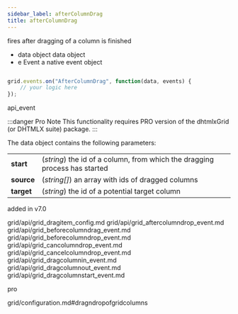 ```yaml
---
sidebar_label: afterColumnDrag
title: afterColumnDrag
---
```



          


<Short>

fires after dragging of a column is finished


</Short>



- data		object		data object
- e		    Event		a native event object

~~~js

grid.events.on("AfterColumnDrag", function(data, events) {
    // your logic here
});


~~~
 api_event

<Descr>

:::danger Pro Note
This functionality requires PRO version of the dhtmlxGrid (or DHTMLX suite) package.
:::

The data object contains the following parameters:

<table class="webixdoc_links">
	<tbody>
        <tr>
			<td class="webixdoc_links0"><b>start</b></td>
			<td>(<i>string</i>) the id of a column, from which the dragging process has started</td>
		</tr>
        <tr>
			<td class="webixdoc_links0"><b>source</b></td>
			<td>(<i>string[]</i>) an array with ids of dragged columns</td>
		</tr>
        <tr>
			<td class="webixdoc_links0"><b>target</b></td>
			<td>(<i>string</i>) the id of a potential target column</td>
		</tr>
    </tbody>
</table>



</Descr>


 added in v7.0



grid/api/grid_dragitem_config.md
grid/api/grid_aftercolumndrop_event.md
grid/api/grid_beforecolumndrag_event.md
grid/api/grid_beforecolumndrop_event.md
grid/api/grid_cancolumndrop_event.md
grid/api/grid_cancelcolumndrop_event.md
grid/api/grid_dragcolumnin_event.md
grid/api/grid_dragcolumnout_event.md
grid/api/grid_dragcolumnstart_event.md

 pro

 grid/configuration.md#dragndropofgridcolumns